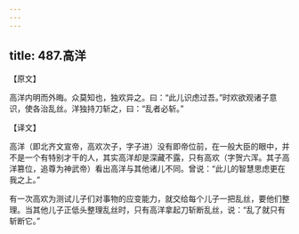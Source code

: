 ```yaml
---
---
---
```

title: 487.高洋
---



【原文】

高洋内明而外晦。众莫知也，独欢异之。曰：“此儿识虑过吾。”时欢欲观诸子意识，使各治乱丝。洋独持刀斩之，曰：“乱者必斩。”

【译文】

高洋（即北齐文宣帝，高欢次子，字子进）没有即帝位前，在一般大臣的眼中，并不是一个有特别才干的人，其实高洋却是深藏不露，只有高欢（字贺六浑。其子高洋篡位，追尊为神武帝）看出高洋与其他诸儿不同。曾说：“此儿的智慧思虑更在我之上。”

有一次高欢为测试儿子们对事物的应变能力，就交给每个儿子一把乱丝，要他们整理。当其他儿子正低头整理乱丝时，只有高洋拿起刀斩断乱丝，说：“乱了就只有斩断它。”